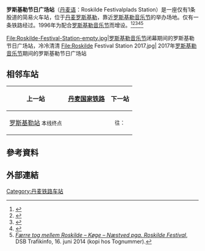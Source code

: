 {{翻译请求|da}}{{Infobox station
| name = 
| name_lang = 
| native_name = Roskilde Festivalplads Station
| type = [[火车站|火车站]]
| image = File:Roskilde-Festival-Station-busy.jpg
| caption = 2008年7月6日，[[罗斯基勒音乐节|罗斯基勒音乐节]]期间的罗斯基勒节日广场站
| address = {{DEN}} [[首都大区|首都大区]] [[罗斯基勒自治市|罗斯基勒自治市]]
| operator = [[丹麦国家铁路|丹麦国家铁路]]
| line = {{link-da|丹麦小南线铁路|Lille Syd}}
| platforms = 1个[[侧式站台|侧式站台]]
| tracks = 1条
| bus_routes = 212路
| structure = 下沉式露天车站
| code = Rof
}}

'''罗斯基勒节日广场站'''（[[丹麦语|丹麦语]]：Roskilde Festivalplads Station）是一座仅有1条股道的简易火车站，位于[[丹麦|丹麦]][[罗斯基勒|罗斯基勒]]，靠近[[罗斯基勒音乐节|罗斯基勒音乐节]]的举办场地。仅有{{link-da|丹麦小南线铁路|Lille Syd}}一条铁路经过。1996年为配合[[罗斯基勒音乐节|罗斯基勒音乐节]]而增设。<ref>{{cite news |url=http://www.b.dk/nationalt/her-er-41-aars-roskilde-festival-1995-98 |title=Her er 41 års Roskilde Festival - 1995-98 |work=Berlingske Media |date=2010-06-29|accessdate=2016-07-10 |language=da}}</ref><ref>{{cite news |url=http://www.b.dk/nationalt/saadan-gaar-togene-til-roskilde-festival-og-tinderbox |title=Sådan går togene til Roskilde Festival og Tinderbox |work=Berlingske Media |date=2015-06-26|accessdate=2016-07-10 |language=da}}</ref><ref>{{cite news |url=http://nyheder.tv2.dk/samfund/2014-06-29-massive-k%C3%B8dannelser-tag-toget-til-roskilde-festival |title=Massive kødannelser: - Tag toget til Roskilde Festival |work=nyheder.tv2.dk |date=2014-06-29|accessdate=2016-07-10 |language=da}}</ref><ref>{{cite news |url=http://passagerpulsen.taenk.dk/vidensbanken/tag-tog-bus-og-metro-til-sommerens-festivaler |title=Tag tog, bus og metro til sommerens festivaler |work=passagerpulsen.taenk.dk |date=2016-06-02|accessdate=2016-07-12 |language=da}}</ref><ref>[http://tognummer.ic3.dk/?p=596 ''Færre tog mellem Roskilde – Køge – Næstved pga. Roskilde Festival''], DSB Trafikinfo, 16. juni 2014 (kopi hos Tognummer).</ref> 

<gallery widths="300" heights="200">
File:Roskilde-Festival-Station-empty.jpg|[[罗斯基勒音乐节|罗斯基勒音乐节]]闭幕期间的罗斯基勒节日广场站，冷冷清清
File:Roskilde Festival Station 2017.jpg| 2017年[[罗斯基勒音乐节|罗斯基勒音乐节]]期间的罗斯基勒节日广场站 
</gallery>

== 相邻车站 ==
{| class="wikitable"
!上一站
![[丹麦国家铁路|丹麦国家铁路]]
!下一站
|-
| align="center" |[[罗斯基勒站|罗斯基勒站]]
<small>本线终点</small>
| align="center" |'''{{link-da|丹麦小南线铁路|Lille Syd}}'''
| align="center" |{{link-da|盖斯楚普站|Gadstrup Station}}
<small>往：{{link-da|奈斯特韦兹站|Næstved Station}}</small>
|}

== 參考資料 ==
{{Reflist|2}}

== 外部連結 ==
{{commonscat}}
[[Category:丹麦铁路车站|Category:丹麦铁路车站]]